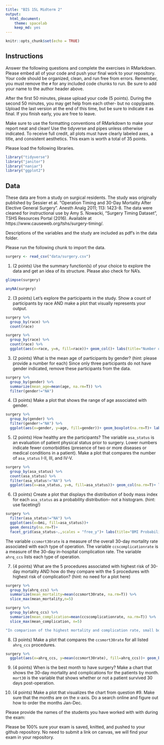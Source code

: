 ```yaml
---
title: "BIS 15L Midterm 2"
output:
  html_document: 
    theme: spacelab
    keep_md: yes
---
```


```r
knitr::opts_chunk$set(echo = TRUE)
```

## Instructions
Answer the following questions and complete the exercises in RMarkdown. Please embed all of your code and push your final work to your repository. Your code should be organized, clean, and run free from errors. Remember, you must remove the `#` for any included code chunks to run. Be sure to add your name to the author header above.  

After the first 50 minutes, please upload your code (5 points). During the second 50 minutes, you may get help from each other- but no copy/paste. Upload the last version at the end of this time, but be sure to indicate it as final. If you finish early, you are free to leave.

Make sure to use the formatting conventions of RMarkdown to make your report neat and clean! Use the tidyverse and pipes unless otherwise indicated. To receive full credit, all plots must have clearly labeled axes, a title, and consistent aesthetics. This exam is worth a total of 35 points. 

Please load the following libraries.
```r
library("tidyverse")
library("janitor")
library("naniar")
library("ggplot2")
```

## Data
These data are from a study on surgical residents. The study was originally published by Sessier et al. “Operation Timing and 30-Day Mortality After Elective General Surgery”. Anesth Analg 2011; 113: 1423-8. The data were cleaned for instructional use by Amy S. Nowacki, “Surgery Timing Dataset”, TSHS Resources Portal (2016). Available at https://www.causeweb.org/tshs/surgery-timing/.

Descriptions of the variables and the study are included as pdf's in the data folder.  

Please run the following chunk to import the data.
```r
surgery <- read_csv("data/surgery.csv")
```

1. (2 points) Use the summary function(s) of your choice to explore the data and get an idea of its structure. Please also check for NA's.
```r
glimpse(surgery)
```
```r
anyNA(surgery)
```

2. (3 points) Let's explore the participants in the study. Show a count of participants by race AND make a plot that visually represents your output.
```r
surgery %>% 
  group_by(race) %>% 
  count(race)
```
```r
surgery %>% 
  group_by(race) %>% 
  count(race) %>% 
  ggplot(aes(x=race, y=n, fill=race))+ geom_col()+ labs(title="Number of participants by Race", x="Race", y="Participants")
```

3. (2 points) What is the mean age of participants by gender? (hint: please provide a number for each) Since only three participants do not have gender indicated, remove these participants from the data.
```r
surgery %>% 
  group_by(gender) %>% 
  summarize(mean_age=mean(age, na.rm=T)) %>% 
  filter(gender!="NA")
```

4. (3 points) Make a plot that shows the range of age associated with gender.
```r
surgery %>% 
  group_by(gender) %>% 
  filter(gender!="NA") %>% 
  ggplot(aes(x=gender, y=age, fill=gender))+ geom_boxplot(na.rm=T)+ labs(title="Gender vs Age", x="Gender", y="Age")
```

5. (2 points) How healthy are the participants? The variable `asa_status` is an evaluation of patient physical status prior to surgery. Lower numbers indicate fewer comorbidities (presence of two or more diseases or medical conditions in a patient). Make a plot that compares the number of `asa_status` I-II, III, and IV-V.
```r
surgery %>% 
  group_by(asa_status) %>% 
  count(asa_status) %>% 
  filter(asa_status!="NA") %>% 
  ggplot(aes(x=asa_status, y=n, fill=asa_status))+ geom_col(na.rm=T)+ labs(title="Patient Health Status", x="ASA Status", y="Patients")
```

6. (3 points) Create a plot that displays the distribution of body mass index for each `asa_status` as a probability distribution- not a histogram. (hint: use faceting!)
```r
surgery %>%
  filter(asa_status!="NA") %>% 
  ggplot(aes(x=bmi, fill=asa_status))+
  geom_density(na.rm=T)+
  facet_grid(asa_status~.,scales = "free_y")+ labs(title="BMI Probability for each Health Status", x="BMI",y="Probability")
```

The variable `ccsmort30rate` is a measure of the overall 30-day mortality rate associated with each type of operation. The variable `ccscomplicationrate` is a measure of the 30-day in-hospital complication rate. The variable `ahrq_ccs` lists each type of operation.  

7. (4 points) What are the 5 procedures associated with highest risk of 30-day mortality AND how do they compare with the 5 procedures with highest risk of complication? (hint: no need for a plot here)
```r
surgery %>% 
  group_by(ahrq_ccs) %>% 
  summarize(mean_mortality=mean(ccsmort30rate, na.rm=T)) %>% 
  slice_max(mean_mortality,n=5)
```
```r
surgery %>% 
  group_by(ahrq_ccs) %>% 
  summarize(mean_complication=mean(ccscomplicationrate, na.rm=T)) %>% 
  slice_max(mean_complication, n=5)
```
```r
"In comparison of the highest mortality and complication rate, small bowel resection, colorectal resection, and spinal fusion are most the most present procedures"
```

8. (3 points) Make a plot that compares the `ccsmort30rate` for all listed `ahrq_ccs` procedures.
```r
surgery %>% 
  ggplot(aes(x=ahrq_ccs, y=mean(ccsmort30rate), fill=ahrq_ccs))+ geom_boxplot(alpha=0.6,na.rm=T) #couldnt finish by end of first 50 min timer
```

9. (4 points) When is the best month to have surgery? Make a chart that shows the 30-day mortality and complications for the patients by month. `mort30` is the variable that shows whether or not a patient survived 30 days post-operation.

10. (4 points) Make a plot that visualizes the chart from question #9. Make sure that the months are on the x-axis. Do a search online and figure out how to order the months Jan-Dec.

Please provide the names of the students you have worked with with during the exam:

Please be 100% sure your exam is saved, knitted, and pushed to your github repository. No need to submit a link on canvas, we will find your exam in your repository.